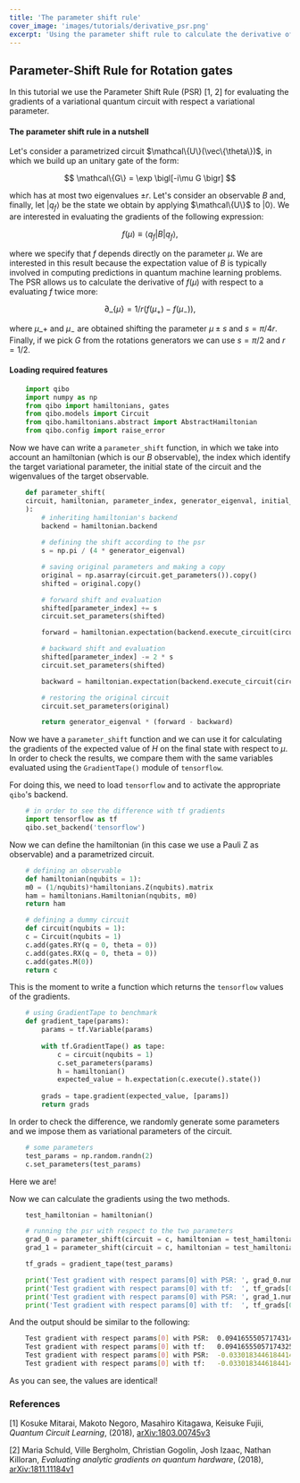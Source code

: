 ```yaml
---
title: 'The parameter shift rule'
cover_image: 'images/tutorials/derivative_psr.png'
excerpt: 'Using the parameter shift rule to calculate the derivative of a circuit.'
---
```



## Parameter-Shift Rule for Rotation gates

In this tutorial we use the Parameter Shift Rule (PSR) [1, 2] for evaluating the 
gradients of a variational quantum circuit with respect a variational parameter.


#### The parameter shift rule in a nutshell

Let's consider a parametrized circuit  $\mathcal\{U\}(\vec\{\theta\})$, in which we 
build up an unitary gate of the form:

$$ \mathcal\{G\} = \exp \bigl[-i\mu G \bigr] $$ 

which has at most two eigenvalues $\pm r$. Let's consider an observable $B$ and, 
finally, let $|q_f \rangle$ be the state we obtain by applying $\mathcal\{U\}$ to $|0\rangle$.
We are interested in evaluating the gradients of the following expression:

$$ f(\mu) \equiv \langle q_f | B | q_f \rangle, $$

where we specify that $f$ depends directly on the parameter $\mu$. We are interested 
in this result because the expectation value of $B$ is typically involved in computing 
predictions in quantum machine learning problems. The PSR allows us to calculate 
the derivative of $f(\mu)$ with respect to a evaluating $f$ twice more:

$$ \partial\_\{\mu\} = 1/r \bigl( f(\mu_+) - f(\mu_-) \bigr), $$

where $\mu\_+$ and $\mu_-$ are obtained shifting the parameter $\mu \pm s$ and $s = \pi / 4r$. 
Finally, if we pick $G$ from the rotations generators we can use $s=\pi/2$ and $r=1/2$.

#### Loading required features

```python
    import qibo
    import numpy as np
    from qibo import hamiltonians, gates
    from qibo.models import Circuit
    from qibo.hamiltonians.abstract import AbstractHamiltonian
    from qibo.config import raise_error
```

Now we have can write a `parameter_shift` function, in which we take into account 
an hamiltonian (which is our $B$ observable), the index which identify the target 
variational parameter, the initial state of the circuit and the wigenvalues of 
the target observable.

```python
    def parameter_shift(
    circuit, hamiltonian, parameter_index, generator_eigenval, initial_state=None
    ):
        # inheriting hamiltonian's backend
        backend = hamiltonian.backend
  
        # defining the shift according to the psr
        s = np.pi / (4 * generator_eigenval)

        # saving original parameters and making a copy
        original = np.asarray(circuit.get_parameters()).copy()
        shifted = original.copy()

        # forward shift and evaluation
        shifted[parameter_index] += s
        circuit.set_parameters(shifted)

        forward = hamiltonian.expectation(backend.execute_circuit(circuit=circuit, initial_state=initial_state).state())

        # backward shift and evaluation
        shifted[parameter_index] -= 2 * s
        circuit.set_parameters(shifted)

        backward = hamiltonian.expectation(backend.execute_circuit(circuit=circuit, initial_state=initial_state).state())

        # restoring the original circuit
        circuit.set_parameters(original)

        return generator_eigenval * (forward - backward)
```



Now we have a `parameter_shift` function and we can use it for calculating the 
gradients of the expected value of $H$ on the final state with respect to $\mu$. 
In order to check the results, we compare them with the same variables evaluated 
using the `GradientTape()` module of `tensorflow`.

For doing this, we need to load `tensorflow` and to activate the appropriate 
`qibo`'s backend.


```python
    # in order to see the difference with tf gradients
    import tensorflow as tf
    qibo.set_backend('tensorflow')
```




Now we can define the hamiltonian (in this case we use a Pauli Z as observable) 
and a parametrized circuit.


```python
    # defining an observable
    def hamiltonian(nqubits = 1):
    m0 = (1/nqubits)*hamiltonians.Z(nqubits).matrix
    ham = hamiltonians.Hamiltonian(nqubits, m0)
    return ham

    # defining a dummy circuit
    def circuit(nqubits = 1):
    c = Circuit(nqubits = 1)
    c.add(gates.RY(q = 0, theta = 0))
    c.add(gates.RX(q = 0, theta = 0))
    c.add(gates.M(0))
    return c
```




This is the moment to write a function which returns the `tensorflow` values of the gradients. 


```python
    # using GradientTape to benchmark
    def gradient_tape(params):
        params = tf.Variable(params)
        
        with tf.GradientTape() as tape:
            c = circuit(nqubits = 1)
            c.set_parameters(params)
            h = hamiltonian()
            expected_value = h.expectation(c.execute().state()) 
        
        grads = tape.gradient(expected_value, [params])
        return grads
```




In order to check the difference, we randomly generate some parameters and we impose them as variational parameters of the circuit.


```python
    # some parameters
    test_params = np.random.randn(2)
    c.set_parameters(test_params)
```



Here we are!

Now we can calculate the gradients using the two methods.

```python
    test_hamiltonian = hamiltonian()

    # running the psr with respect to the two parameters
    grad_0 = parameter_shift(circuit = c, hamiltonian = test_hamiltonian, parameter_index = 0, generator_eigenval = 0.5)
    grad_1 = parameter_shift(circuit = c, hamiltonian = test_hamiltonian, parameter_index = 1, generator_eigenval = 0.5)

    tf_grads = gradient_tape(test_params)

    print('Test gradient with respect params[0] with PSR: ', grad_0.numpy())
    print('Test gradient with respect params[0] with tf:  ', tf_grads[0][0].numpy())
    print('Test gradient with respect params[0] with PSR: ', grad_1.numpy())
    print('Test gradient with respect params[0] with tf:  ', tf_grads[0][1].numpy())
```



And the output should be similar to the following:

```bash
    Test gradient with respect params[0] with PSR:  0.09416555057174314
    Test gradient with respect params[0] with tf:   0.09416555057174325
    Test gradient with respect params[0] with PSR:  -0.033018344618441414
    Test gradient with respect params[0] with tf:   -0.033018344618441484
```



As you can see, the values are identical!

### References

[1] Kosuke Mitarai, Makoto Negoro, Masahiro Kitagawa, Keisuke Fujii, 
*Quantum Circuit Learning*, (2018), 
[arXiv:1803.00745v3](https://arxiv.org/abs/1803.00745)

[2] Maria Schuld, Ville Bergholm, Christian Gogolin, Josh Izaac, Nathan Killoran, 
*Evaluating analytic gradients on quantum hardware*, (2018), 
[arXiv:1811.11184v1](https://arxiv.org/abs/1811.11184)
